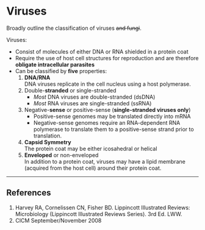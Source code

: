 # Viruses

:::CICM
Broadly outline the classification of viruses ~~and fungi~~.
:::

Viruses:

* Consist of molecules of either DNA or RNA shielded in a protein coat
* Require the use of host cell structures for reproduction and are therefore **obligate intracellular parasites**
* Can be classified by **five** properties:
    1. **DNA/RNA**\
    DNA viruses replicate in the cell nucleus using a host polymerase.
    2. Double-**stranded** or single-stranded\
        * *Most* DNA viruses are double-stranded (dsDNA)
        * *Most* RNA viruses are single-stranded (ssRNA)
    3. Negative-**sense** or positive-sense (**single-stranded viruses only**) 
        * Positive-sense genomes may be translated directly into mRNA
        * Negative-sense genomes require an RNA-dependent RNA polymerase to translate them to a positive-sense strand prior to translation.
    4. **Capsid Symmetry**\
    The protein coat may be either icosahedral or helical
    5. **Enveloped** or non-enveloped\
    In addition to a protein coat, viruses may have a lipid membrane (acquired from the host cell) around their protein coat.


---

## References

1. Harvey RA, Cornelissen CN, Fisher BD. Lippincott Illustrated Reviews: Microbiology (Lippincott Illustrated Reviews Series). 3rd Ed. LWW.
2. CICM September/November 2008